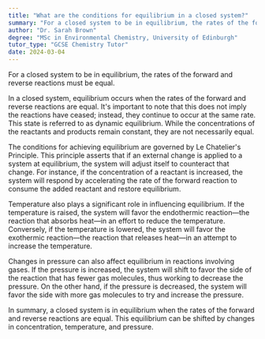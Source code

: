 ```yaml
---
title: "What are the conditions for equilibrium in a closed system?"
summary: "For a closed system to be in equilibrium, the rates of the forward and reverse reactions must be equal."
author: "Dr. Sarah Brown"
degree: "MSc in Environmental Chemistry, University of Edinburgh"
tutor_type: "GCSE Chemistry Tutor"
date: 2024-03-04
---
```


For a closed system to be in equilibrium, the rates of the forward and reverse reactions must be equal.

In a closed system, equilibrium occurs when the rates of the forward and reverse reactions are equal. It's important to note that this does not imply the reactions have ceased; instead, they continue to occur at the same rate. This state is referred to as dynamic equilibrium. While the concentrations of the reactants and products remain constant, they are not necessarily equal.

The conditions for achieving equilibrium are governed by Le Chatelier's Principle. This principle asserts that if an external change is applied to a system at equilibrium, the system will adjust itself to counteract that change. For instance, if the concentration of a reactant is increased, the system will respond by accelerating the rate of the forward reaction to consume the added reactant and restore equilibrium.

Temperature also plays a significant role in influencing equilibrium. If the temperature is raised, the system will favor the endothermic reaction—the reaction that absorbs heat—in an effort to reduce the temperature. Conversely, if the temperature is lowered, the system will favor the exothermic reaction—the reaction that releases heat—in an attempt to increase the temperature.

Changes in pressure can also affect equilibrium in reactions involving gases. If the pressure is increased, the system will shift to favor the side of the reaction that has fewer gas molecules, thus working to decrease the pressure. On the other hand, if the pressure is decreased, the system will favor the side with more gas molecules to try and increase the pressure.

In summary, a closed system is in equilibrium when the rates of the forward and reverse reactions are equal. This equilibrium can be shifted by changes in concentration, temperature, and pressure.
    